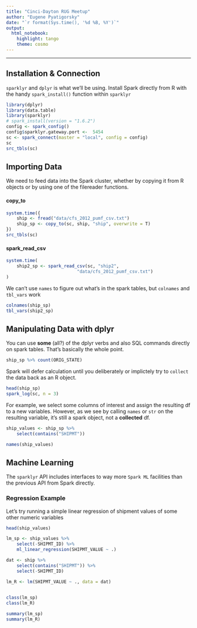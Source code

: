 ```yaml
---
title: "Cinci-Dayton RUG Meetup"
author: "Eugene Pyatigorsky"
date: "`r format(Sys.time(), '%d %B, %Y')`"
output: 
  html_notebook: 
    highlight: tango
    theme: cosmo
---
```

------

## Installation & Connection
`sparklyr` and `dplyr` is what we'll be using. Install Spark directly from R with the handy `spark_install()` function within `sparklyr`
```r
library(dplyr)
library(data.table)
library(sparklyr)
# spark_install(version = "1.6.2")
config <- spark_config()
config$sparklyr.gateway.port <-  5454
sc <- spark_connect(master = "local", config = config)
sc
src_tbls(sc)
```

## Importing Data
We need to feed data into the Spark cluster, whether by copying it from R objects or by using one of the filereader functions.  

#### copy_to
```r
system.time({
    ship <- fread("data/cfs_2012_pumf_csv.txt")
    ship_sp <- copy_to(sc, ship, "ship", overwrite = T)
})
src_tbls(sc)

```
  
  
#### spark_read_csv
```r
system.time(
    ship2_sp <- spark_read_csv(sc, "ship2", 
                           "data/cfs_2012_pumf_csv.txt")
)
```

We can't use `names` to figure out what's in the spark tables,
but `colnames` and `tbl_vars` work
```r
colnames(ship_sp)
tbl_vars(ship2_sp)
```


## Manipulating Data with dplyr

You can use **some** (all?) of the dplyr verbs and also SQL commands directly on spark tables. That's basically the whole point.

```r
ship_sp %>% count(ORIG_STATE)
```

Spark will defer calculation until you deliberately or implictely try to `collect` the data back as an R object. 

```r
head(ship_sp)
spark_log(sc, n = 3)
```

For example, we select some columns of interest and assign the resulting df to a new variables. However, as we see by calling `names` or `str` on the resulting variable, it's still a spark object, not a **collected** df.
```r
ship_values <- ship_sp %>% 
    select(contains("SHIPMT"))

names(ship_values)
```

## Machine Learning

The `sparklyr` API includes interfaces to way more `Spark ML` facilities than the previous API from Spark directly.

### Regression Example

Let's try running a simple linear regression of shipment values of some other numeric variables

```r
head(ship_values)
```

```r
lm_sp <- ship_values %>% 
    select(-SHIPMT_ID) %>% 
    ml_linear_regression(SHIPMT_VALUE ~ .)

dat <- ship %>% 
    select(contains("SHIPMT")) %>% 
    select(-SHIPMT_ID)

lm_R <- lm(SHIPMT_VALUE ~ ., data = dat)
    
```
```r
class(lm_sp)
class(lm_R)
```


```r
summary(lm_sp)
summary(lm_R)
```

